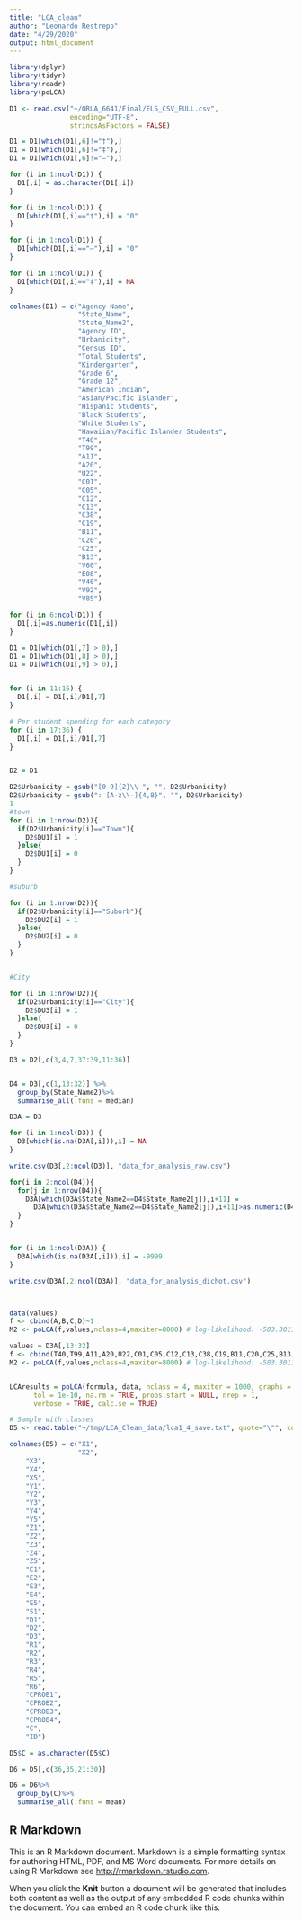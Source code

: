 ```yaml
---
title: "LCA_clean"
author: "Leonardo Restrepo"
date: "4/29/2020"
output: html_document
---
```


```r

library(dplyr)
library(tidyr)
library(readr)
library(poLCA)

D1 <- read.csv("~/ORLA_6641/Final/ELS_CSV_FULL.csv",
               encoding="UTF-8",
               stringsAsFactors = FALSE)

D1 = D1[which(D1[,6]!="†"),]
D1 = D1[which(D1[,6]!="‡"),]
D1 = D1[which(D1[,6]!="–"),]

for (i in 1:ncol(D1)) {
  D1[,i] = as.character(D1[,i])
}

for (i in 1:ncol(D1)) {
  D1[which(D1[,i]=="†"),i] = "0"
}

for (i in 1:ncol(D1)) {
  D1[which(D1[,i]=="–"),i] = "0"
}

for (i in 1:ncol(D1)) {
  D1[which(D1[,i]=="‡"),i] = NA
}

colnames(D1) = c("Agency Name",
                 "State_Name",
                 "State_Name2",
                 "Agency ID",
                 "Urbanicity",
                 "Census ID",
                 "Total Students",
                 "Kindergarten",
                 "Grade 6",
                 "Grade 12",
                 "American Indian",
                 "Asian/Pacific Islander",
                 "Hispanic Students",
                 "Black Students",
                 "White Students",
                 "Hawaiian/Pacific Islander Students",
                 "T40",
                 "T99",
                 "A11",
                 "A20",
                 "U22",
                 "C01",
                 "C05",
                 "C12",
                 "C13",
                 "C38",
                 "C19",
                 "B11",
                 "C20",
                 "C25",
                 "B13",
                 "V60",
                 "E08",
                 "V40",
                 "V92",
                 "V85")

for (i in 6:ncol(D1)) {
  D1[,i]=as.numeric(D1[,i])
}

D1 = D1[which(D1[,7] > 0),]
D1 = D1[which(D1[,8] > 0),]
D1 = D1[which(D1[,9] > 0),]


for (i in 11:16) {
  D1[,i] = D1[,i]/D1[,7]
}

# Per student spending for each category
for (i in 17:36) {
  D1[,i] = D1[,i]/D1[,7]
}


D2 = D1

D2$Urbanicity = gsub("[0-9]{2}\\-", "", D2$Urbanicity)
D2$Urbanicity = gsub(": [A-z\\-]{4,8}", "", D2$Urbanicity)
1
#town
for (i in 1:nrow(D2)){
  if(D2$Urbanicity[i]=="Town"){
    D2$DU1[i] = 1
  }else{
    D2$DU1[i] = 0
  }
}

#suburb

for (i in 1:nrow(D2)){
  if(D2$Urbanicity[i]=="Suburb"){
    D2$DU2[i] = 1
  }else{
    D2$DU2[i] = 0
  }
}


#City

for (i in 1:nrow(D2)){
  if(D2$Urbanicity[i]=="City"){
    D2$DU3[i] = 1
  }else{
    D2$DU3[i] = 0
  }
}

D3 = D2[,c(3,4,7,37:39,11:36)]


D4 = D3[,c(1,13:32)] %>%
  group_by(State_Name2)%>%
  summarise_all(.funs = median)

D3A = D3

for (i in 1:ncol(D3)) {
  D3[which(is.na(D3A[,i])),i] = NA
}

write.csv(D3[,2:ncol(D3)], "data_for_analysis_raw.csv")

for(i in 2:ncol(D4)){
  for(j in 1:nrow(D4)){
    D3A[which(D3A$State_Name2==D4$State_Name2[j]),i+11] =
      D3A[which(D3A$State_Name2==D4$State_Name2[j]),i+11]>as.numeric(D4[j,i])
  }
}


for (i in 1:ncol(D3A)) {
  D3A[which(is.na(D3A[,i])),i] = -9999
}

write.csv(D3A[,2:ncol(D3A)], "data_for_analysis_dichot.csv")



data(values)
f <- cbind(A,B,C,D)~1
M2 <- poLCA(f,values,nclass=4,maxiter=8000) # log-likelihood: -503.3011

values = D3A[,13:32]
f <- cbind(T40,T99,A11,A20,U22,C01,C05,C12,C13,C38,C19,B11,C20,C25,B13,V60,E08,V40,V92,V85)~1
M2 <- poLCA(f,values,nclass=4,maxiter=8000) # log-likelihood: -503.3011


LCAresults = poLCA(formula, data, nclass = 4, maxiter = 1000, graphs = FALSE,
      tol = 1e-10, na.rm = TRUE, probs.start = NULL, nrep = 1,
      verbose = TRUE, calc.se = TRUE)

# Sample with classes
D5 <- read.table("~/tmp/LCA_Clean_data/lca1_4_save.txt", quote="\"", comment.char="")

colnames(D5) = c("X1",
                 "X2",
    "X3",
    "X4",
    "X5",
    "Y1",
    "Y2",
    "Y3",
    "Y4",
    "Y5",
    "Z1",
    "Z2",
    "Z3",
    "Z4",
    "Z5",
    "E1",
    "E2",
    "E3",
    "E4",
    "E5",
    "S1",
    "D1",
    "D2",
    "D3",
    "R1",
    "R2",
    "R3",
    "R4",
    "R5",
    "R6",
    "CPROB1",
    "CPROB2",
    "CPROB3",
    "CPROB4",
    "C",
    "ID")

D5$C = as.character(D5$C)

D6 = D5[,c(36,35,21:30)]

D6 = D6%>%
  group_by(C)%>%
  summarise_all(.funs = mean)


```

## R Markdown

This is an R Markdown document. Markdown is a simple formatting syntax for authoring HTML, PDF, and MS Word documents. For more details on using R Markdown see <http://rmarkdown.rstudio.com>.

When you click the **Knit** button a document will be generated that includes both content as well as the output of any embedded R code chunks within the document. You can embed an R code chunk like this:

